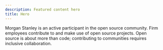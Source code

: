 ```yaml
---
description: Featured content hero
title: Hero
---
```


<Hero title="Open Source Software">
  Morgan Stanley is an active participant in the open source community. Firm
  employees contribute to and make use of open source projects. Open source is
  about more than code; contributing to communities requires inclusive
  collaboration.
  <ButtonLink
    variant="outlined"
    href="https://github.com/morganstanley"
    text="Explore GitHub"
    align="right"
  />
</Hero>
